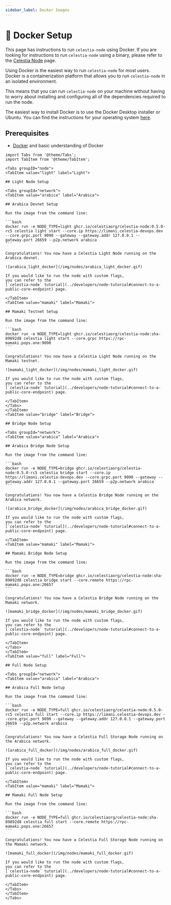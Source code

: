 ```yaml
---
sidebar_label: Docker Images
---
```


# 🐳 Docker Setup

This page has instructions to run `celestia-node` using Docker. If you are
looking for instructions to run `celestia-node` using a binary, please
refer to the [Celestia Node](./celestia-node) page.

Using Docker is the easiest way to run `celestia-node` for most
users. Docker is a containerization platform that allows you to run `celestia-node`
in an isolated environment.

This means that you can run `celestia-node` on your machine without having
to worry about installing and configuring all of the dependencies required
to run the node.

The easiest way to install Docker is to use the Docker Desktop installer or
Ubuntu. You can find the instructions for your operating system
[here](https://docs.docker.com/engine/install/).

## Prerequisites
- [Docker](https://docs.docker.com/get-docker/) and basic understanding of Docker

````mdx-code-block
import Tabs from '@theme/Tabs';
import TabItem from '@theme/TabItem';

<Tabs groupID="node">
<TabItem value="light" label="Light">

## Light Node Setup

<Tabs groupId="network">
<TabItem value="arabica" label="Arabica">

## Arabica Devnet Setup

Run the image from the command line:

```bash 
docker run -e NODE_TYPE=light ghcr.io/celestiaorg/celestia-node:0.5.0-rc5 celestia light start --core.ip https://limani.celestia-devops.dev --core.grpc.port 9090 --gateway --gateway.addr 127.0.0.1 --gateway.port 26659 --p2p.network arabica
```

Congratulations! You now have a Celestia Light Node running on the Arabica devnet.

![arabica_light_docker](/img/nodes/arabica_light_docker.gif)

If you would like to run the node with custom flags,
you can refer to the
[`celestia-node` tutorial](../developers/node-tutorial#connect-to-a-public-core-endpoint) page.

</TabItem>
<TabItem value="mamaki" label="Mamaki">

## Mamaki Testnet Setup

Run the image from the command line:

```bash 
docker run -e NODE_TYPE=light ghcr.io/celestiaorg/celestia-node:sha-89892d8 celestia light start --core.grpc https://rpc-mamaki.pops.one:9090
```

Congratulations! You now have a Celestia Light Node running on the Mamaki testnet.

![mamaki_light_docker](/img/nodes/mamaki_light_docker.gif)

If you would like to run the node with custom flags,
you can refer to the
[`celestia-node` tutorial](../developers/node-tutorial#connect-to-a-public-core-endpoint) page.

</TabItem>
</Tabs>
</TabItem>
<TabItem value="bridge" label="Bridge">

## Bridge Node Setup

<Tabs groupId="network">
<TabItem value="arabica" label="Arabica">

## Arabica Bridge Node Setup

Run the image from the command line:

```bash 
docker run -e NODE_TYPE=bridge ghcr.io/celestiaorg/celestia-node:0.5.0-rc5 celestia bridge start --core.ip https://limani.celestia-devops.dev --core.grpc.port 9090 --gateway --gateway.addr 127.0.0.1 --gateway.port 26659 --p2p.network arabica
```

Congratulations! You now have a Celestia Bridge Node running on the Arabica network.

![arabica_bridge_docker](/img/nodes/arabica_bridge_docker.gif)

If you would like to run the node with custom flags,
you can refer to the
[`celestia-node` tutorial](../developers/node-tutorial#connect-to-a-public-core-endpoint) page.

</TabItem>
<TabItem value="mamaki" label="Mamaki">

## Mamaki Bridge Node Setup

Run the image from the command line:

```bash 
docker run -e NODE_TYPE=bridge ghcr.io/celestiaorg/celestia-node:sha-89892d8 celestia bridge start --core.remote https://rpc-mamaki.pops.one:26657
```

Congratulations! You now have a Celestia Bridge Node running on the Mamaki network.

![mamaki_bridge_docker](/img/nodes/mamaki_bridge_docker.gif)

If you would like to run the node with custom flags,
you can refer to the
[`celestia-node` tutorial](../developers/node-tutorial#connect-to-a-public-core-endpoint) page.

</TabItem>
</Tabs>
</TabItem>
<TabItem value="full" label="Full">

## Full Node Setup

<Tabs groupId="network">
<TabItem value="arabica" label="Arabica">

## Arabica Full Node Setup

Run the image from the command line:

```bash 
docker run -e NODE_TYPE=full ghcr.io/celestiaorg/celestia-node:0.5.0-rc5 celestia full start --core.ip https://limani.celestia-devops.dev --core.grpc.port 9090 --gateway --gateway.addr 127.0.0.1 --gateway.port 26659 --p2p.network arabica
```

Congratulations! You now have a Celestia Full Storage Node running on the Arabica network.

![arabica_full_docker](/img/nodes/arabica_full_docker.gif)

If you would like to run the node with custom flags,
you can refer to the
[`celestia-node` tutorial](../developers/node-tutorial#connect-to-a-public-core-endpoint) page.

</TabItem>
<TabItem value="mamaki" label="Mamaki">

## Mamaki Full Node Setup

Run the image from the command line:

```bash 
docker run -e NODE_TYPE=full ghcr.io/celestiaorg/celestia-node:sha-89892d8 celestia full start --core.remote https://rpc-mamaki.pops.one:26657
```

Congratulations! You now have a Celestia Full Storage Node running on the Mamaki network.

![mamaki_full_docker](/img/nodes/mamaki_full_docker.gif)

If you would like to run the node with custom flags,
you can refer to the
[`celestia-node` tutorial](../developers/node-tutorial#connect-to-a-public-core-endpoint) page.

</TabItem>
</Tabs>
</TabItem>
</Tabs>
````
